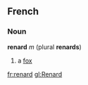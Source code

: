 ==French==
===Noun===
'''renard''' ''m'' (plural '''renards''')

#a [[fox]]

[[fr:renard]]
[[gl:Renard]]